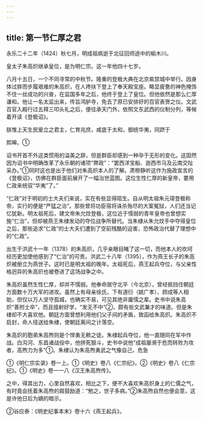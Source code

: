 ```yaml
---
---
---
```

title: 第一节仁厚之君
---



永乐二十二年（1424）秋七月，明成祖病逝于北征回师途中的榆木川。

皇太子朱高炽继承皇位，是为明仁宗。这一年他四十七岁。

八月十五日，一个不同寻常的中秋节。隆重的登极大典在北京紫禁城中举行。因身体过胖而步履艰难的朱高炽，在人搀扶下登上了奉天殿宝座。略显疲惫的神色掩饰不住一丝成功的兴奋，在监国多年之后，他终于登上了皇位。但他依然是那么仁厚谦和。他让一名太监出来，传旨鸿胪寺，免去了原已安排好的百官表贺之仪。文武百官入殿行过五拜三叩头礼之后，便往承天门外，依照文东武西的仪制分列，等候着开读《登极诏》。

朕惟上天生民爰立之君主，仁育兆庶，咸底于太和，御统华夷，同跻于

熙皞。①

诏书开首不外这类惯用的溢美之辞，但是群臣却感到一种孕于无形的变化。这固然因为诏书中明确改革了永乐朝的诸项“弊政”：“罢西洋宝船、迤西市马及云南交阯采办。”①同时这也是出于他们对朱高炽本人的了解。肃穆静听这作为施政宣言的《登极诏》，仿佛在群臣面前展开了一幅治世蓝图。这位生性仁厚的新皇帝，要用仁政来统驭“华夷”了。”

“仁政”对于明初的士大夫们来说，实在有些显得陌生。自从明太祖朱元璋登极称帝，实行的便是“严猛之治”。那些曾将功臣宿将诛杀殆尽的大案冤狱，人们还当记忆犹新。明太祖死后，建文帝朱允炆登极，这位近于懦弱的青年皇帝也曾想实施“仁治”，但却被燕王朱棣发动的夺位战争所替代。当朱棣从朱允炆手中夺得皇位之后，那些追求“仁政”的士大夫们遭到了空前残酷的迫害，恐怖政治代替了理想中的“仁政”。

出生于洪武十一年（1378）的朱高炽，几乎亲眼目睹了这一切，而他本人的坎坷经历更加使他感到了“仁治”的可贵。洪武二十八年（1395），作为燕王长子的朱高炽被册立为燕世子。这时已是明太祖的晚年。太祖死后，燕王起兵夺位，与父亲性格迥异的朱高炽也被卷进了这场战争之中。

朱高炽虽然生性仁厚，却并不懦弱。他奉命居守北平（今北京），曾经抵挡住朝廷方面数十万大军的进攻。虽然上有母亲徐氏，下有道衍（姚广孝）、顾成等人相助，但仅以万人坚守孤城，也确实不易，可见其绝非庸懦之辈。史书中说朱高炽“善拊士卒”，而且擅射好学，“发无不中”②，颇有些文武兼才的味道。但是朱棣却不大喜欢他。朝廷方面曾想利用他们父子间的矛盾，致函给朱高炽。朱高炽不启封，命人径送给朱棣，使朝廷离间之计落空。

朱高炽的胞弟朱高煦则是个悍勇无赖之徒。朱棣起兵夺位，他一直随同在军中作战。白沟河、东昌诸战役中，他拼死狠斗，史书中说他“成祖屡濒于危而转败为攻者，高煦力为多”①。朱棣认为朱高煦勇武之气像自己，危急

①《明仁宗实录》卷一上。①《明史》卷八《仁宗纪》。②《明史》卷八《仁宗纪》。①《明史》卷一一八《汉王朱高煦传》。

之中，得其出力，心里自然喜欢，相比之下，便不大喜欢朱高炽身上的仁儒之气，有时竟会抚着朱高煦的肩鼓励道：“勉之，世子多病。”②朱高煦自然也便会意，这是许他日后为嫡的暗示。

②谷应泰：《明史纪事本末》卷十六《燕王起兵》。